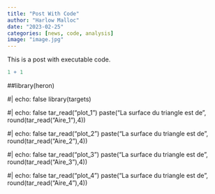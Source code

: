 ```yaml
---
title: "Post With Code"
author: "Harlow Malloc"
date: "2023-02-25"
categories: [news, code, analysis]
image: "image.jpg"
---
```


This is a post with executable code.

```r
1 + 1
```

##library(heron)

#\| echo: false library(targets)

#\| echo: false tar_read("plot_1") paste("La surface du triangle est de", round(tar_read("Aire_1"),4))

#\| echo: false tar_read("plot_2") paste("La surface du triangle est de", round(tar_read("Aire_2"),4))

#\| echo: false tar_read("plot_3") paste("La surface du triangle est de", round(tar_read("Aire_3"),4))

#\| echo: false tar_read("plot_4") paste("La surface du triangle est de", round(tar_read("Aire_4"),4))
